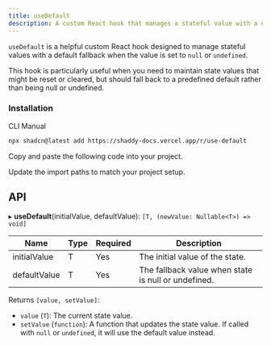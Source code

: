 ```yaml
---
title: useDefault
description: A custom React hook that manages a stateful value with a default fallback.
---
```


`useDefault` is a helpful custom React hook designed to manage stateful values with a default fallback when the value is set to `null` or `undefined`.

This hook is particularly useful when you need to maintain state values that might be reset or cleared, but should fall back to a predefined default rather than being null or undefined.

<ComponentPreview name="use-default-example"/>

### Installation


<CodeTabs>

<TabsList>
  <TabsTrigger value="cli">CLI</TabsTrigger>
  <TabsTrigger value="manual">Manual</TabsTrigger>
</TabsList>

<TabsContent value="cli">

```bash
npx shadcn@latest add https://shaddy-docs.vercel.app/r/use-default
```

</TabsContent>

<TabsContent value="manual">

<Steps>

<Step>Copy and paste the following code into your project.</Step>

<ComponentSource name="use-default" />

<Step>Update the import paths to match your project setup.</Step>

</Steps>

</TabsContent>

</CodeTabs>

## API
▸ **useDefault**(initialValue, defaultValue): `[T, (newValue: Nullable<T>) => void]`

| Name         | Type | Required | Description                              |
| ------------ | ---- | -------- | ---------------------------------------- |
| initialValue | T    | Yes      | The initial value of the state.          |
| defaultValue | T    | Yes      | The fallback value when state is null or undefined. |

Returns `[value, setValue]`:

- `value` (`T`): The current state value.
- `setValue` (`function`): A function that updates the state value. If called with `null` or `undefined`, it will use the default value instead.
